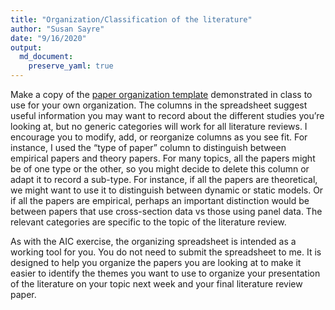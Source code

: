 ```yaml
---
title: "Organization/Classification of the literature"
author: "Susan Sayre"
date: "9/16/2020"
output: 
  md_document:
    preserve_yaml: true
---
```


Make a copy of the [paper organization template](https://docs.google.com/spreadsheets/d/1snGY44o8JOzTPyKSl4siJj2j_s04Mob3kJXwsN0_plA/copy?usp=sharing) demonstrated in class to use for your own organization. The columns in the spreadsheet suggest useful information you may want to record about the different studies you're looking at, but no generic categories will work for all literature reviews. I encourage you to modify, add, or reorganize columns as you see fit. For instance, I used the "type of paper" column to distinguish between empirical papers and theory papers. For many topics, all the papers might be of one type or the other, so you might decide to delete this column or adapt it to record a sub-type. For instance, if all the papers are theoretical, we might want to use it to distinguish between dynamic or static models. Or if all the papers are empirical, perhaps an important distinction would be between papers that use cross-section data vs those using panel data. The relevant categories are specific to the topic of the literature review. 

As with the AIC exercise, the organizing spreadsheet is intended as a working tool for you. You do not need to submit the spreadsheet to me. It is designed to help you organize the papers you are looking at to make it easier to identify the themes you want to use to organize your presentation of the literature on your topic next week and your final literature review paper.